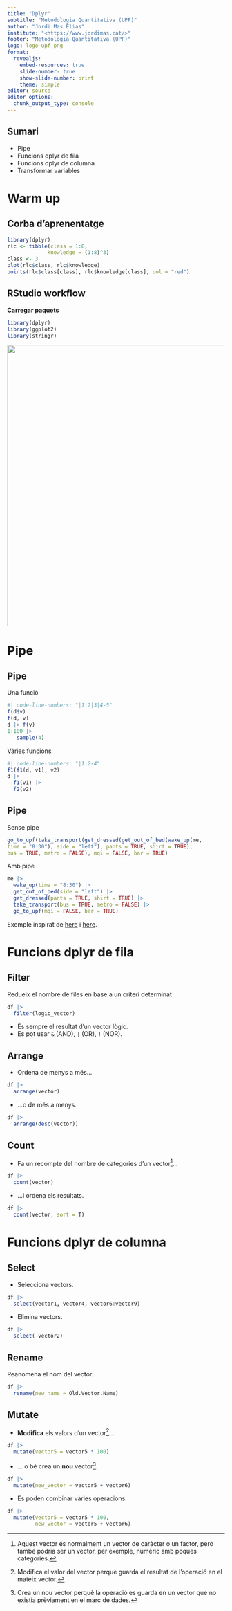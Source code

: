 ```yaml
---
title: "Dplyr"
subtitle: "Metodologia Quantitativa (UPF)"
author: "Jordi Mas Elias"
institute: "<https://www.jordimas.cat/>"
footer: "Metodologia Quantitativa (UPF)"
logo: logo-upf.png
format: 
  revealjs:
    embed-resources: true
    slide-number: true
    show-slide-number: print
    theme: simple
editor: source
editor_options: 
  chunk_output_type: console
---
```


## Sumari

- Pipe
- Funcions dplyr de fila
- Funcions dplyr de columna
- Transformar variables

# Warm up {background-color="#e8e8e8"}

## Corba d'aprenentatge

```r
library(dplyr)
rlc <- tibble(class = 1:8,
             knowledge = (1:8)^3)
class <- 3
plot(rlc$class, rlc$knowledge)
points(rlc$class[class], rlc$knowledge[class], col = "red")
```

## RStudio workflow

**Carregar paquets**

```r
library(dplyr)
library(ggplot2)
library(stringr)
```

![](img/r-packages.png){style="float:center;" width="650"}



# Pipe {background-color="#e8e8e8"}

## Pipe

Una funció
```r
#| code-line-numbers: "|1|2|3|4-5"
f(d$v)
f(d, v)
d |> f(v)
1:100 |> 
   sample(4)
```

Vàries funcions
```r
#| code-line-numbers: "|1|2-4"
f1(f1(d, v1), v2)
d |> 
  f1(v1) |> 
  f2(v2)
```



## Pipe

Sense pipe
```r
go_to_upf(take_transport(get_dressed(get_out_of_bed(wake_up(me,
time = "8:30"), side = "left"), pants = TRUE, shirt = TRUE), 
bus = TRUE, metro = FALSE), mqi = FALSE, bar = TRUE)
```

Amb pipe

```r
me |> 
  wake_up(time = "8:30") |> 
  get_out_of_bed(side = "left") |> 
  get_dressed(pants = TRUE, shirt = TRUE) |> 
  take_transport(bus = TRUE, metro = FALSE) |> 
  go_to_upf(mqi = FALSE, bar = TRUE)
```

Exemple inspirat de [here](https://twitter.com/hadleywickham/status/1359852563726819332?s=20&t=J8qesZb3u9EAwVKMYMgh1Q) i [here](https://evalsp21.classes.andrewheiss.com/projects/01_lab/slides/01_lab.html#116).


# Funcions dplyr de fila {background-color="#e8e8e8"}

## Filter

Redueix el nombre de files en base a un criteri determinat

```r
df |> 
  filter(logic_vector)
```

- És sempre el resultat d'un vector lògic.
- Es pot usar `&` (AND), `|` (OR), `!` (NOR).


## Arrange

- Ordena de menys a més...

```r
df |> 
  arrange(vector)
```

- ...o de més a menys.

```r
df |> 
  arrange(desc(vector))
```

## Count

- Fa un recompte del nombre de categories d'un vector^[Aquest vector és normalment un vector de caràcter o un factor, però també podria ser un vector, per exemple, numèric amb poques categories.]...

```r
df |> 
  count(vector)
```

- ...i ordena els resultats.

```r
df |> 
  count(vector, sort = T)
```


# Funcions dplyr de columna {background-color="#e8e8e8"}

## Select

- Selecciona vectors.

```r
df |> 
  select(vector1, vector4, vector6:vector9)
```

- Elimina vectors.

```r
df |> 
  select(-vector2)
```

## Rename

Reanomena el nom del vector.

```r
df |> 
  rename(new_name = Old.Vector.Name)
```



## Mutate {.scrollable}

- **Modifica** els valors d'un vector^[Modifica el valor del vector perquè guarda el resultat de l'operació en el mateix vector.]...

```r
df |> 
  mutate(vector5 = vector5 * 100)
```

- ... o bé crea un **nou** vector^[Crea un nou vector perquè la operació es guarda en un vector que no existia prèviament en el marc de dades.].

```r
df |> 
  mutate(new_vector = vector5 + vector6)
```

- Es poden combinar vàries operacions.

```r
df |> 
  mutate(vector5 = vector5 * 100,
         new_vector = vector5 + vector6)
```

